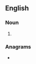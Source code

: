 ==English==

===Noun===
{{en-noun}}

# {{alternative spelling of|datolite|lang=en}}

===Anagrams===
* {{anagrams|en|a=adehilott|thiolated}}